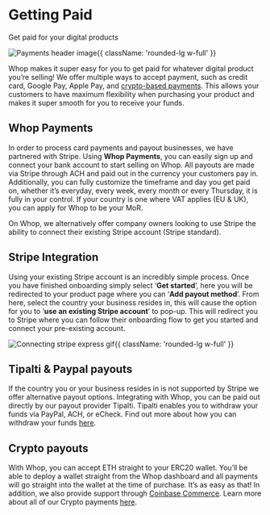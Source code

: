 

<HeroPattern />

<div className='lead'>

# Getting Paid
Get paid for your digital products

![Payments header image](https://i.imgur.com/dw7icFZ.png){{ className: 'rounded-lg w-full' }}

Whop makes it super easy for you to get paid for whatever digital product you’re selling! We offer multiple ways to accept payment, such as credit card, Google Pay, Apple Pay, and [crypto-based payments](/crypto). This allows your customers to have maximum flexibility when purchasing your product and makes it super smooth for you to receive your funds. 

## Whop Payments

In order to process card payments and payout businesses, we have partnered with Stripe. Using **Whop Payments**, you can easily sign up and connect your bank account to start selling on Whop. All payouts are made via Stripe through ACH and paid out in the currency your customers pay in. Additionally, you can fully customize the timeframe and day you get paid on, whether it’s everyday, every week, every month or every Thursday, it is fully in your control. If your country is one where VAT applies (EU & UK), you can apply for Whop to be your MoR.

On Whop, we alternatively offer company owners looking to use Stripe the ability to connect their existing Stripe account (Stripe standard).


## Stripe Integration

Using your existing Stripe account is an incredibly simple process. Once you have finished onboarding simply select ‘**Get started**’, here you will be redirected to your product page where you can ‘**Add payout method**’. From here, select the country your business resides in, this will cause the option for you to ‘**use an existing Stripe account**’ to pop-up. This will redirect you to Stripe where you can follow their onboarding flow to get you started and connect your pre-existing account.

![Connecting stripe express gif](https://i.imgur.com/S1YY5Qt.gif){{ className: 'rounded-lg w-full' }}

## Tipalti & Paypal payouts

If the country you or your business resides in is not supported by Stripe we offer alternative payout options. Integrating with Whop, you can be paid out directly by our payout provider Tipalti. Tipalti enables you to withdraw your funds via PayPal, ACH, or eCheck. Find out more about how you can withdraw your funds  [here](/crypto#withdrawing-funds). 

## Crypto payouts

With Whop, you can accept ETH straight to your ERC20 wallet. You’ll be able to deploy a wallet straight from the Whop dashboard and all payments will go straight into the wallet at the time of purchase. It’s as easy as that! In addition, we also provide support through [Coinbase Commerce](/crypto#coinbase-commerce). Learn more about all of our Crypto payments [here](/crypto#initial-set-up).

</div>